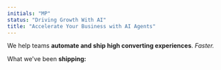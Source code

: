 ```yaml
---
initials: "MP"
status: "Driving Growth With AI"
title: "Accelerate Your Business with AI Agents"
---
```


We help teams **automate and ship high converting experiences**. *Faster.*


What we've been **shipping:**
